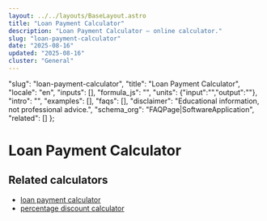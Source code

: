```yaml
---
layout: ../../layouts/BaseLayout.astro
title: "Loan Payment Calculator"
description: "Loan Payment Calculator — online calculator."
slug: "loan-payment-calculator"
date: "2025-08-16"
updated: "2025-08-16"
cluster: "General"
---
```



  "slug": "loan-payment-calculator",
  "title": "Loan Payment Calculator",
  "locale": "en",
  "inputs": [],
  "formula_js": "",
  "units": {"input":"","output":""},
  "intro": "",
  "examples": [],
  "faqs": [],
  "disclaimer": "Educational information, not professional advice.",
  "schema_org": "FAQPage|SoftwareApplication",
  "related": []
};

# Loan Payment Calculator

<Calculator schema={schema} />

## Related calculators
- [loan payment calculator](/calculators/loan-payment-calculator/)
- [percentage discount calculator](/calculators/percentage-discount-calculator/)
